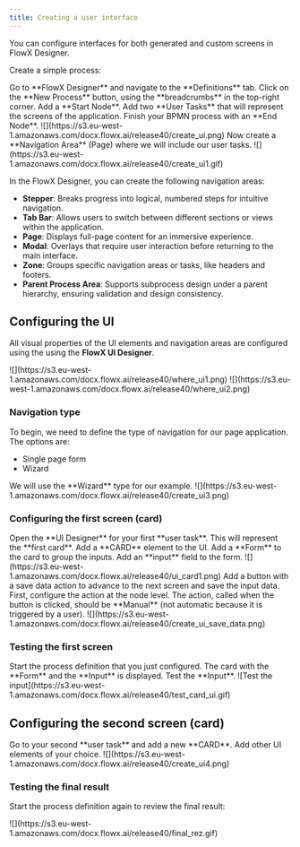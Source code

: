 ```yaml
---
title: Creating a user interface
---
```


You can configure interfaces for both generated and custom screens in FlowX Designer.

Create a simple process:

<Steps>
<Step>
Go to **FlowX Designer** and navigate to the **Definitions** tab.
</Step>
<Step>
Click on the **New Process** button, using the **breadcrumbs** in the top-right corner.
</Step>
<Step>
Add a **Start Node**.
</Step>
<Step>
Add two **User Tasks** that will represent the screens of the application.
</Step>
<Step>
Finish your BPMN process with an **End Node**.

<Frame>
![](https://s3.eu-west-1.amazonaws.com/docx.flowx.ai/release40/create_ui.png)
</Frame>

</Step>
<Step>
Now create a **Navigation Area** (Page) where we will include our user tasks.

<Frame>
![](https://s3.eu-west-1.amazonaws.com/docx.flowx.ai/release40/create_ui1.gif)
</Frame>

<Tip>

In the FlowX Designer, you can create the following navigation areas:

* **Stepper**: Breaks progress into logical, numbered steps for intuitive navigation.
* **Tab Bar**: Allows users to switch between different sections or views within the application.
* **Page**: Displays full-page content for an immersive experience.
* **Modal**: Overlays that require user interaction before returning to the main interface.
* **Zone**: Groups specific navigation areas or tasks, like headers and footers.
* **Parent Process Area**: Supports subprocess design under a parent hierarchy, ensuring validation and design consistency.
</Tip>

</Step>
</Steps>

## Configuring the UI

All visual properties of the UI elements and navigation areas are configured using the using the **FlowX UI Designer**.

<Frame>
![](https://s3.eu-west-1.amazonaws.com/docx.flowx.ai/release40/where_ui1.png)
![](https://s3.eu-west-1.amazonaws.com/docx.flowx.ai/release40/where_ui2.png)
</Frame>

### Navigation type

To begin, we need to define the type of navigation for our page application. The options are:

* Single page form
* Wizard 

<Check>
We will use the **Wizard** type for our example.
</Check>

<Frame>
![](https://s3.eu-west-1.amazonaws.com/docx.flowx.ai/release40/create_ui3.png)
</Frame>


### Configuring the first screen (card)

<Steps>
<Step>
Open the **UI Designer** for your first **user task**. This will represent the **first card**.
</Step>
<Step>
Add a **CARD** element to the UI.
</Step>
<Step>
Add a **Form** to the card to group the inputs.
</Step>
<Step>
Add an **input** field to the form.

<Frame>
![](https://s3.eu-west-1.amazonaws.com/docx.flowx.ai/release40/ui_card1.png)
</Frame>

</Step>
<Step>
Add a button with a save data action to advance to the next screen and save the input data.

<Info>
First, configure the action at the node level. The action, called when the button is clicked, should be **Manual** (not automatic because it is triggered by a user).
</Info>

<Frame>
![](https://s3.eu-west-1.amazonaws.com/docx.flowx.ai/release40/create_ui_save_data.png)
</Frame>

</Step>
</Steps>


### Testing the first screen

<Steps>
<Step>
Start the process definition that you just configured.
</Step>
<Step>
The card with the **Form** and the **Input** is displayed.
</Step>
<Step>
Test the **Input**.
</Step>
</Steps>

<Frame>
![Test the input](https://s3.eu-west-1.amazonaws.com/docx.flowx.ai/release40/test_card_ui.gif)
</Frame>

## Configuring the second screen (card)

<Steps>
<Step>
Go to your second **user task** and add a new **CARD**.
</Step>
<Step>
Add other UI elements of your choice.

<Frame>
![](https://s3.eu-west-1.amazonaws.com/docx.flowx.ai/release40/create_ui4.png)
</Frame>

</Step>
</Steps>

### Testing the final result

Start the process definition again to review the final result:

<Frame>
![](https://s3.eu-west-1.amazonaws.com/docx.flowx.ai/release40/final_rez.gif)
</Frame>